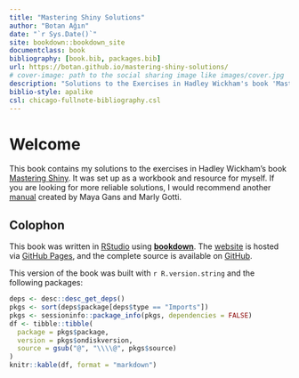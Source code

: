 ```yaml
--- 
title: "Mastering Shiny Solutions"
author: "Botan Ağın"
date: "`r Sys.Date()`"
site: bookdown::bookdown_site
documentclass: book
bibliography: [book.bib, packages.bib]
url: https://botan.github.io/mastering-shiny-solutions/
# cover-image: path to the social sharing image like images/cover.jpg
description: "Solutions to the Exercises in Hadley Wickham's book 'Mastering Shiny'"
biblio-style: apalike
csl: chicago-fullnote-bibliography.csl
---
```


# Welcome {-}

This book contains my solutions to the exercises in Hadley Wickham’s book [Mastering Shiny](https://mastering-shiny.org/index.html). It was set up as a workbook and resource for myself. If you are looking for more reliable solutions, I would recommend another [manual](https://mastering-shiny-solutions.org/) created by Maya Gans and Marly Gotti.

## Colophon {-}

This book was written in [RStudio](http://www.rstudio.com/ide/) using [**bookdown**](http://bookdown.org/). The [website](https://botan.github.io/mastering-shiny-solutions/) is hosted via [GitHub Pages](https://pages.github.com/), and the complete source is available on [GitHub](https://github.com/botan/mastering-shiny-solutions).

This version of the book was built with `r R.version.string` and the following packages:

```r
deps <- desc::desc_get_deps()
pkgs <- sort(deps$package[deps$type == "Imports"])
pkgs <- sessioninfo::package_info(pkgs, dependencies = FALSE)
df <- tibble::tibble(
  package = pkgs$package,
  version = pkgs$ondiskversion,
  source = gsub("@", "\\\\@", pkgs$source)
)
knitr::kable(df, format = "markdown")
```